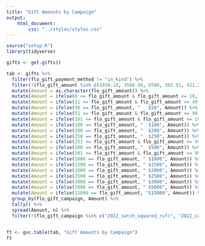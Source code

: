 ```yaml
---
title: "Gift Amounts by Campaign"
output:
    html_document:
        css: "../styles/styles.css"
---
```


```r
source("setup.R")
library(tidyverse)
```

```r
gifts <- get.gifts()

tab <- gifts %>%
  filter(flo_gift_payment_method != "in_kind") %>%
  filter(!(flo_gift_amount %in% c(1030.18, 3508.94, 6500, 365.91, 421.21, 545.94, 723.68, 814))) %>%
  mutate(Amount = as.character(flo_gift_amount)) %>%
  mutate(Amount = ifelse(0 <= flo_gift_amount & flo_gift_amount <= 10, "    $1-$10", Amount)) %>%
  mutate(Amount = ifelse(11 <= flo_gift_amount & flo_gift_amount <= 49, "   $11-$49", Amount)) %>%
  mutate(Amount = ifelse(50 == flo_gift_amount, "   $50", Amount)) %>%
  mutate(Amount = ifelse(51 <= flo_gift_amount & flo_gift_amount <= 99, "   $51-$99", Amount)) %>%
  mutate(Amount = ifelse(101 <= flo_gift_amount & flo_gift_amount <= 199, "  $101-$199", Amount)) %>%
  mutate(Amount = ifelse(100 == flo_gift_amount, "  $100", Amount)) %>%
  mutate(Amount = ifelse(200 == flo_gift_amount, "  $200", Amount)) %>%
  mutate(Amount = ifelse(250 == flo_gift_amount, "  $250", Amount)) %>%
  mutate(Amount = ifelse(251 <= flo_gift_amount & flo_gift_amount <= 499, "  $251-$499", Amount)) %>%
  mutate(Amount = ifelse(500 == flo_gift_amount, "  $500", Amount)) %>%
  mutate(Amount = ifelse(501 <= flo_gift_amount & flo_gift_amount <= 999, "  $501-$999", Amount)) %>%
  mutate(Amount = ifelse(1000 == flo_gift_amount, " $1000", Amount)) %>%
  mutate(Amount = ifelse(1500 == flo_gift_amount, " $1500", Amount)) %>%
  mutate(Amount = ifelse(2000 == flo_gift_amount, " $2000", Amount)) %>%
  mutate(Amount = ifelse(2500 == flo_gift_amount, " $2500", Amount)) %>%
  mutate(Amount = ifelse(3000 == flo_gift_amount, " $3000", Amount)) %>%
  mutate(Amount = ifelse(5000 == flo_gift_amount, " $5000", Amount)) %>%
  mutate(Amount = ifelse(15000 == flo_gift_amount, "$15000", Amount)) %>%
  group_by(flo_gift_campaign, Amount) %>%
  tally() %>%
  spread(Amount, n) %>%
  filter(!(flo_gift_campaign %in% c("2022_satch_squared_rufc", "2022_carwash", "2021_carwash", "2021_belk")))


ft <- goc.table(tab, "Gift Amounts by Campaign")
ft
```
